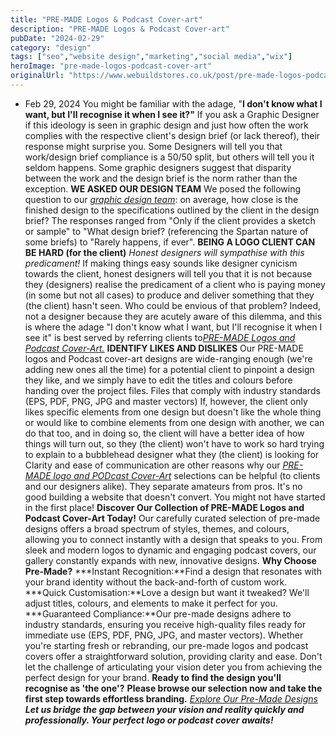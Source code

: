 ```yaml
---
title: "PRE-MADE Logos & Podcast Cover-art"
description: "PRE-MADE Logos & Podcast Cover-art"
pubDate: "2024-02-29"
category: "design"
tags: ["seo","website design","marketing","social media","wix"]
heroImage: "pre-made-logos-podcast-cover-art"
originalUrl: "https://www.webuildstores.co.uk/post/pre-made-logos-podcast-cover-art"
---
```




<BlogHeroImage src={heroImage} alt="PRE-MADE Logos & Podcast Cover-art" />


 * Feb 29, 2024
[](https://www.webuildstores.co.uk/pre-made-logos-1)
You might be familiar with the adage, "**I don't know what I want, but I'll recognise it when I see it?"**
If you ask a Graphic Designer if this ideology is seen in graphic design and just how often the work complies with the respective client's design brief (or lack thereof), their response might surprise you.
Some Designers will tell you that work/design brief compliance is a 50/50 split, but others will tell you it seldom happens. Some graphic designers suggest that disparity between the work and the design brief is the norm rather than the exception.
**WE ASKED OUR DESIGN TEAM**
We posed the following question to our [_graphic design team_](https://www.webuildstores.co.uk/graphic-design): on average, how close is the finished design to the specifications outlined by the client in the design brief? The responses ranged from "Only if the client provides a sketch or sample" to "What design brief? (referencing the Spartan nature of some briefs) to "Rarely happens, if ever".
[](https://www.webuildstores.co.uk/pre-made-logos-1)
**BEING A LOGO CLIENT CAN BE HARD (for the client)**
_Honest designers will sympathise with this predicament!_
If making things easy sounds like designer cynicism towards the client, honest designers will tell you that it is not because they (designers) realise the predicament of a client who is paying money (in some but not all cases) to produce and deliver something that they (the client) hasn't seen. Who could be envious of that problem? Indeed, not a designer because they are acutely aware of this dilemma, and this is where the adage "I don't know what I want, but I'll recognise it when I see it" is best served by referring clients to[_PRE-MADE Logos and Podcast Cover-Art._](https://www.webuildstores.co.uk/pre-made-logos-1)
**IDENTIFY LIKES AND DISLIKES**
Our PRE-MADE logos and Podcast cover-art designs are wide-ranging enough (we're adding new ones all the time) for a potential client to pinpoint a design they like, and we simply have to edit the titles and colours before handing over the project files. Files that comply with industry standards (EPS, PDF, PNG, JPG and master vectors)
If, however, the client only likes specific elements from one design but doesn't like the whole thing or would like to combine elements from one design with another, we can do that too, and in doing so, the client will have a better idea of how things will turn out, so they (the client) won't have to work so hard trying to explain to a bubblehead designer what they (the client) is looking for
Clarity and ease of communication are other reasons why our [_PRE-MADE logo and PODcast Cover-Art_](https://www.webuildstores.co.uk/pre-made-logos-1) selections can be helpful (to clients and our designers alike). They separate amateurs from pros. It's no good building a website that doesn't convert. You might not have started in the first place!
**Discover Our Collection of PRE-MADE Logos and Podcast Cover-Art Today!**
Our carefully curated selection of pre-made designs offers a broad spectrum of styles, themes, and colours, allowing you to connect instantly with a design that speaks to you. From sleek and modern logos to dynamic and engaging podcast covers, our gallery constantly expands with new, innovative designs.
**Why Choose Pre-Made?**
 ***Instant Recognition:**Find a design that resonates with your brand identity without the back-and-forth of custom work.
 ***Quick Customisation:**Love a design but want it tweaked? We'll adjust titles, colours, and elements to make it perfect for you.
 ***Guaranteed Compliance:**Our pre-made designs adhere to industry standards, ensuring you receive high-quality files ready for immediate use (EPS, PDF, PNG, JPG, and master vectors).
Whether you're starting fresh or rebranding, our pre-made logos and podcast covers offer a straightforward solution, providing clarity and ease. Don't let the challenge of articulating your vision deter you from achieving the perfect design for your brand.
**Ready to find the design you'll recognise as 'the one'?**
**Please browse our selection now and take the first step towards effortless branding.**
[_Explore Our Pre-Made Designs_](https://www.webuildstores.co.uk/pre-made-logos-1)
**_Let us bridge the gap between your vision and reality quickly and professionally. Your perfect logo or podcast cover awaits!_**
